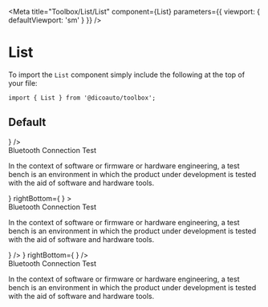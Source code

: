 
<Meta
  title="Toolbox/List/List"
  component={List}
  parameters={{ viewport: { defaultViewport: 'sm' } }}
/>

# List

To import the `List` component simply include the following at the top of your file:

```
import { List } from '@dicoauto/toolbox';
```

## Default

<Canvas>
  <Story name="Default">
    <List>
      <ListItem
        title="Text label"
        textAlignment="center"
      />
      <ListItem
        title="Text label"
        subtitle="Text label"
        rightBottom={<Dot size="lg" />}
      />
      <ListItem title="Text label">
        <div>
          <div className="text-toolbox-neutral leading-5 text-sm">Bluetooth Connection Test</div>
          <p className="text-toolbox-neutral-500 leading-5 text-sm">
            In the context of software or firmware or hardware engineering, a test bench is an
            environment in which the product under development is tested with the aid of software
            and hardware tools.
          </p>
        </div>
      </ListItem>
      <ListItem
        opened
        title="Text label"
        subtitle="Text label"
        right={
          <State
            label="Label text"
            color="bg-toolbox-feedback-red"
          />
        }
        rightBottom={
          <Avatar
            border="border-toolbox-feedback-red"
            link="https://i.pravatar.cc/150?u=47110"
            alt="Nora"
            size="m"
          />
        }
      >
        <div>
          <div className="text-toolbox-neutral leading-5 text-sm">Bluetooth Connection Test</div>
          <p className="text-toolbox-neutral-500 leading-5 text-sm">
            In the context of software or firmware or hardware engineering, a test bench is an
            environment in which the product under development is tested with the aid of software
            and hardware tools.
          </p>
        </div>
      </ListItem>
      <ListItem
        title="Text label"
        subtitle="No info, but with avatar"
        right={
          <Avatar
            link="https://i.pravatar.cc/150?u=47110"
            alt="Nora"
            size="m"
          />
        }
      />
      <ListItem
        title="No subtitle, no content"
        right={<State label="Label text" />}
        rightBottom={
          <Avatar
            link="https://i.pravatar.cc/150?u=47110"
            alt="Nora"
            size="m"
          />
        }
      />
      <ListItem
        title="Text label"
        subtitle="Text label"
      >
        <div>
          <div className="text-toolbox-neutral leading-5 text-sm">Bluetooth Connection Test</div>
          <p className="text-toolbox-neutral-500 leading-5 text-sm">
            In the context of software or firmware or hardware engineering, a test bench is an
            environment in which the product under development is tested with the aid of software
            and hardware tools.
          </p>
        </div>
      </ListItem>
    </List>
  </Story>
</Canvas>
